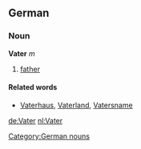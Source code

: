 ==German==
===Noun===
'''Vater''' ''m''
#[[father]]

====Related words====
*[[Vaterhaus]], [[Vaterland]], [[Vatersname]]

[[Category:German nouns]]

[[de:Vater]]
[[nl:Vater]]